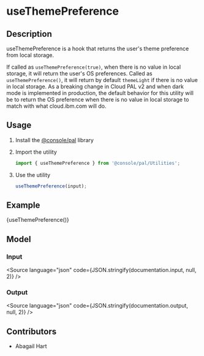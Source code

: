 
<Meta
  title="Cloud utilities/useThemePreference"
  component={useThemePreference}
  argTypes={{}}
/>

# useThemePreference

## Description

useThemePreference is a hook that returns the user's theme preference from local
storage.

If called as `useThemePreference(true)`, when there is no value in local
storage, it will return the user's OS preferences. Called as
`useThemePreference()`, it will return by default `themeLight` if there is no
value in local storage. As a breaking change in Cloud PAL v2 and when dark mode
is implemented in production, the default behavior for this utility will be to
return the OS preference when there is no value in local storage to match with
what cloud.ibm.com will do.

## Usage

1.  Install the [@console/pal](https://github.ibm.com/ibmcloud/pal#how-to-install-and-use) library
2.  Import the utility

    ```js
    import { useThemePreference } from '@console/pal/Utilities';
    ```

3.  Use the utility

    ```js
    useThemePreference(input);
    ```

## Example

<Canvas>
  <Story name="Example">
    {useThemePreference()}
  </Story>
</Canvas>

## Model

### Input

<Source language="json" code={JSON.stringify(documentation.input, null, 2)} />

### Output

<Source language="json" code={JSON.stringify(documentation.output, null, 2)} />

## Contributors

- Abagail Hart

